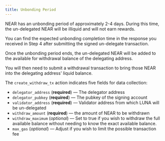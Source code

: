 ```yaml
---
title: Unbonding Period
---
```


NEAR has an unbonding period of approximately 2-4 days. During this time, the un-delegated NEAR will be illiquid and will not earn rewards.

You can find the expected unbonding completion time in the response you received in Step 4 after submitting the signed un-delegate transaction.

Once the unbonding period ends, the un-delegated NEAR will be added to the available for withdrawal balance of the delegating address.

You will then need to submit a withdrawal transaction to bring those NEAR into the delegating address' liquid balance.

The `create_withdraw_tx` action indicates five fields for data collection:

- `delegator_address` (**required**) — The delegator address
- `delegator_pubkey` (**required**) — The pubkey of the signing account
- `validator_address` (**required**) — Validator address from which LUNA will be un-delegated
- `withdraw_amount` (**required**) — the amount of NEAR to be withdrawn
- `withdraw_maximum` (_optional_) — Set to true if you wish to withdraw the full available balance without needing to know the exact available balance.
- `max_gas` (_optional_) — Adjust if you wish to limit the possible transaction fee
